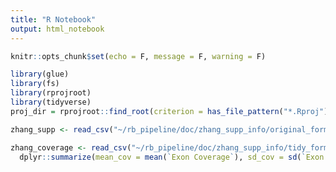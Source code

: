 ```yaml
---
title: "R Notebook"
output: html_notebook
---
```


```r
knitr::opts_chunk$set(echo = F, message = F, warning = F)
```

```r
library(glue)
library(fs)
library(rprojroot)
library(tidyverse)
proj_dir = rprojroot::find_root(criterion = has_file_pattern("*.Rproj"))
```

```r
zhang_supp <- read_csv("~/rb_pipeline/doc/zhang_supp_info/original_format/nature10733-s1.pdf")
```

```r
zhang_coverage <- read_csv("~/rb_pipeline/doc/zhang_supp_info/tidy_format/zhang_coverage.csv") %>% 
  dplyr::summarize(mean_cov = mean(`Exon Coverage`), sd_cov = sd(`Exon Coverage`))
```